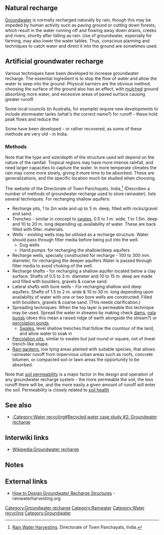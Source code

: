 == Natural recharge ==
[[Groundwater]] is normally recharged naturally by rain, though this may be impeded by human activity such as paving ground or cutting down forests, which result in the water running off and flowing away down drains, creeks and rivers, shortly after falling as rain. Use of groundwater, especially for farming, may also lower the water tables. Thus, conscious planning and techniques to catch water and direct it into the ground are sometimes used.

== Artificial groundwater recharge ==
Various techniques have been developed to increase groundwater recharge. The essential ingredient is to stop the flow of water and allow the water to seep into the ground. Physical barriers are the obvious method; choosing the surface of the ground also has an effect, with [[mulch]]ed ground absorbing more water, and excessive areas of paved surface causing greater runoff.

Some local councils (in Australia, for example) require new developments to include stormwater tanks (what's the correct name?) for runoff - these hold peak flows and reduce the 

Some have been developed - or rather recovered, as some of these methods are very old - in India.{{expand}} 

===Methods===

Note that the type and size/depth of the structure used will depend on the nature of the rainfall. Tropical regions may have more intense rainfall, and need larger capacities to capture the water. In more temperate climates the rain may come more slowly, giving it more time to be absorbed. These are generalizations, and the specific location much be studied when choosing.

The website of the Directorate of Town Panchayats, India,<ref>[http://www.tn.gov.in/dtp/rainwater.htm Rain Water Harvesting], Directorate of Town Panchayats, India.</ref> (Describes a number of methods of groundwater recharge used to store rainwater). lists several techniques. For recharging shallow aquifers:
* Recharge pits, 1 to 2m wide and up to 3 m. deep, filled with rocks/gravel and sand.
* Trenches - similar in concept to [[swale]]s, 0.5 to 1 m. wide, 1 to 1.5m. deep and 10 to 20 m. long depending up availability of water. These are back filled with filter. materials.
* Wells - existing wells may be utilised as a recharge structure. Water should pass through filter media before being put into the well.  
** Dug wells
** Hand pumps: for recharging the shallow/deep aquifers
* Recharge wells, specially constructed for recharge -  100 to 300 mm. diameter, for recharging the deeper aquifers Water is passed through filter media to avoid choking of the well.
* Recharge shafts - for recharging a shallow aquifer located below a clay surface. Shafts of 0.5 to 3 m. diameter and 10 to 15 m. deep are made and filled with boulders, gravels & coarse sand.
* Lateral shafts with bore wells - For recharging shallow and deep aquifers. Shafts of 1.5 to 2 m. wide & 10 to 30 m. long depending upon availability of water with one or two bore wells are constructed. Filled with boulders, gravels & coarse sand. (This needs clarification.)
* Spreading techniques: When the top layer is permeable this technique may be used. Spread the water in streams by making check [[dam]]s, [[nala bunds]] (does this mean a raised ridge of earth alongside the stream?) or [[percolation ponds]]. 
** [[Swale]]s, level shallow trenches that follow the countour of the land, and allow water to soak in
* [[Reforestation via percolation pits|Percolation pits]], similar to swales but just round or square, not of linear trench-like shape.   
* [[Rain gardens]], low lying areas planted with suitable species, that allows rainwater runoff from impervious urban areas such as roofs, concrete bitumen, or compacted soil or lawn areas the opportunity to be absorbed. 

Note that [[soil permeability]] is a major factor in the design and operation of any groundwater recharge system - the more permeable the soil, the less runoff there will be, and the more easily a given amount of runoff will enter the soil. Permeability is closely related to [[soil health]]

== See also ==
* [[:Category:Water recycling#Recycled water case study #2: Groundwater recharge]]

== Interwiki links ==
* [[Wikipedia:Groundwater recharge]]

== Notes ==
<small><references/></small>

== External links ==
* [http://www.rainwaterharvesting.org/Urban/Design_Recharge.htm How to Design Groundwater Recharge Structures] - rainwaterharvesting.org

[[Category:Groundwater recharge]]
[[Category:Rainwater]]
[[Category:Water recycling]]
[[Category:Groundwater]]